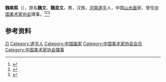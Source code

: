 {{Otheruses|other=名为魏文的其他人物|魏文}}

'''魏紫熙'''（{{bd|1915年||2002年|}}），原名'''魏文'''、'''魏显文'''，男，汉族，[[河南|河南]][[遂平|遂平]]人，中国[[山水画|山水画]]家，曾任[[中国美术家协会|中国美术家协会]]理事。<ref>{{Cite book|title=中国当代文化名人小传|author=伍杰主编; 崔运玺, 王伟华, 周昌喜副主编|publisher=辽宁人民出版社|year=1993|isbn=9787205022938|location=沈阳|pages=}}</ref><ref>{{Cite book|title=20世纪中华人物名字号辞典|author=周家珍编著|publisher=法律出版社|year=2000|isbn=9787503628320|location=北京|pages=}}</ref><ref>{{Cite book|title=中华当代文化名人大辞典|author=张品兴, 殷登祥, 陈有进等主编|publisher=中国广播电视出版社|year=1992|isbn=9787504315137|location=北京|pages=}}</ref>

== 参考资料 ==
{{reflist}}

{{Navboxes 
| title  = 魏紫熙在[[中国美术家协会|中国美术家协会]]的职务
| list1  =
{{中国美术家协会第三届理事会}}
}}

{{Authority control}}
{{DEFAULTSORT:Wei魏}}
[[Category:魏姓|Zi]]
[[Category:遂平人|Category:遂平人]]
[[Category:中国画家|Category:中国画家]]
[[Category:中国美术家协会会员|Category:中国美术家协会会员]]
[[Category:中国美术家协会理事|Category:中国美术家协会理事]]

{{中国人物小作品}}